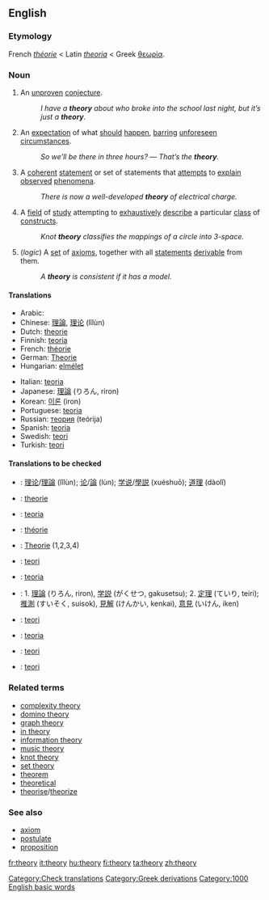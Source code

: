 ==English==

===Etymology===
French ''[[théorie]]'' < Latin ''[[theoria]]'' < Greek [[θεωρία]].

===Noun===
{{en-noun|theory|theories}}

#{{countable}} An [[unproven]] [[conjecture]].
#: ''I have a '''theory''' about who broke into the school last night, but it’s just a '''theory'''.''
#{{uncountable}} An [[expectation]] of what [[should]] [[happen]], [[barring]] [[unforeseen]] [[circumstances]].
#: ''So we’ll be there in three hours?'' — ''That’s the '''theory'''.''
#{{countable}} {{science}}  A [[coherent]] [[statement]] or set of statements that [[attempt]]s to [[explain]] [[observe]]d [[phenomenon|phenomena]].
#: ''There is now a well-developed '''theory''' of electrical charge.''
#{{uncountable}} {{mathematics}} A [[field]] of [[study]] attempting to [[exhaustive]]ly [[describe]] a particular [[class]] of [[construct]]s. <!-- Not quite broad enough to include "music theory". Where do we put that? -->
#: ''Knot '''theory''' classifies the mappings of a circle into 3-space.''
#{{countable}} (''logic'') A [[set]] of [[axiom]]s, together with all [[statement]]s [[derivable]] from them.
#: ''A '''theory''' is consistent if it has a model.''

====Translations====
{{top}}
*Arabic: {{ARchar|[[نظرية]]}} {{Unicode|(naʐaríya)}} {{f}}
*Chinese: [[理論]], [[理论]] (lǐlùn)
*Dutch: [[theorie]] {{f}}
*Finnish: [[teoria]]
*French: [[théorie]] {{f}}
*German: [[Theorie]] {{f}}
*Hungarian: [[elmélet]]
{{mid}}
*Italian: [[teoria]] {{f}}
*Japanese: [[理論]] (りろん, riron)
*Korean: [[이론]] (iron)
*Portuguese: [[teoria]] {{f}}
*Russian: [[теория]] (teórija) {{f}}
*Spanish: [[teoria]] {{f}}
*Swedish: [[teori]]
*Turkish: [[teori]]
{{bottom}}

====Translations to be checked====
{{checktrans}}
*{{ttbc|Chinese}}: [[理论]]/[[理論]] (lǐlùn); [[论]]/[[論]] (lùn); [[学说]]/[[學説]] (xuéshuō); [[道理]] (dàolǐ)
*{{ttbc|Dutch}}: [[theorie]] {{f}}
*{{ttbc|Finnish}}: [[teoria]]
*{{ttbc|French}}: [[théorie]] {{f}}
*{{ttbc|German}}: [[Theorie]] {{f}} (1,2,3,4)
*{{ttbc|Indonesian}}: [[teori]]
*{{ttbc|Italian}}: [[teoria]] {{f}}
*{{ttbc|Japanese}}: 1. [[理論]] (りろん, riron), [[学説]] (がくせつ, gakusetsu); 2. [[定理]] (ていり, teiri); [[推測]] (すいそく, suisok), [[見解]] (けんかい, kenkai), [[意見]] (いけん, iken)
*{{ttbc|Norwegian}}: [[teori]] {{m}}
*{{ttbc|Spanish}}: [[teoria]] {{f}}
*{{ttbc|Swedish}}: [[teori]]
*{{ttbc|Turkish}}: [[teori]]

===Related terms===
*[[complexity theory]]
*[[domino theory]]
*[[graph theory]]
*[[in theory]]
*[[information theory]]
*[[music theory]]
*[[knot theory]]
*[[set theory]]
*[[theorem]]
*[[theoretical]]
*[[theorise]]/[[theorize]]

===See also===
*[[axiom]]
*[[postulate]]
*[[proposition]]

[[Category:Check translations]]
[[Category:Greek derivations]]
[[Category:1000 English basic words]]

[[fr:theory]]
[[it:theory]]
[[hu:theory]]
[[fi:theory]]
[[ta:theory]]
[[zh:theory]]